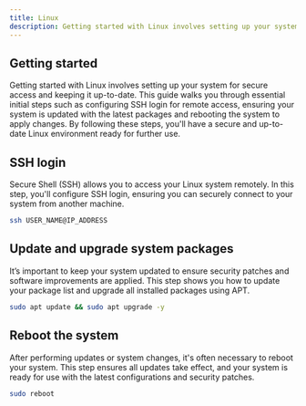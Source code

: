 ```yaml
---
title: Linux
description: Getting started with Linux involves setting up your system for secure access and keeping it up-to-date. This guide walks you through essential initial steps such as configuring SSH login for remote access, ensuring your system is updated with the latest packages and rebooting the system to apply changes. By following these steps, you'll have a secure and up-to-date Linux environment ready for further use.
---
```


## Getting started

Getting started with Linux involves setting up your system for secure access and keeping it up-to-date. This guide walks you through essential initial steps such as configuring SSH login for remote access, ensuring your system is updated with the latest packages and rebooting the system to apply changes. By following these steps, you'll have a secure and up-to-date Linux environment ready for further use.

## SSH login

Secure Shell (SSH) allows you to access your Linux system remotely. In this step, you'll configure SSH login, ensuring you can securely connect to your system from another machine.

```sh
ssh USER_NAME@IP_ADDRESS
```

## Update and upgrade system packages

It’s important to keep your system updated to ensure security patches and software improvements are applied. This step shows you how to update your package list and upgrade all installed packages using APT.

```sh
sudo apt update && sudo apt upgrade -y
```

## Reboot the system

After performing updates or system changes, it's often necessary to reboot your system. This step ensures all updates take effect, and your system is ready for use with the latest configurations and security patches.

```sh
sudo reboot
```

